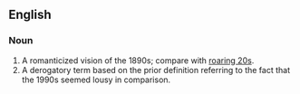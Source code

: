 ==English==
===Noun===
{{en-noun|-}}

#A romanticized vision of the 1890s; compare with [[roaring 20s]].
#A derogatory term based on the prior definition referring to the fact that the 1990s seemed lousy in comparison.